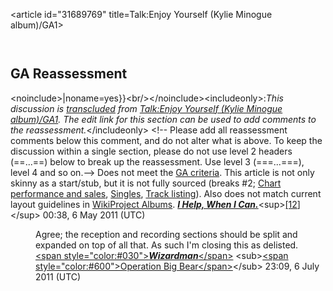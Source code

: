 <article id="31689769" title=Talk:Enjoy Yourself (Kylie Minogue album)/GA1>
	<talkpage id="31689769" title="Talk:Enjoy Yourself (Kylie Minogue album)/GA1">
==GA Reassessment==
&lt;noinclude&gt;{{al|{{#titleparts:Enjoy Yourself (Kylie Minogue album)/GA1|-1}}|noname=yes}}&lt;br/&gt;&lt;/noinclude&gt;&lt;includeonly&gt;:''This discussion is [[WP:transclusion|transcluded]] from [[Talk:Enjoy Yourself (Kylie Minogue album)/GA1]]. The edit link for this section can be used to add comments to the reassessment.''&lt;/includeonly&gt;
&lt;!-- Please add all reassessment comments below this comment, and do not alter what is above. To keep the discussion within a single section, please do not use level 2 headers (==...==) below to break up the reassessment. Use level 3 (===...===), level 4 and so on.--&gt;
Does not meet the [[GA criteria]]. This article is not only skinny as a start/stub, but it is not fully sourced (breaks #2; [[Enjoy Yourself (Kylie Minogue album)#Chart performance and sales|Chart performance and sales]], [[Enjoy Yourself (Kylie Minogue album)#Singles|Singles]], [[Enjoy Yourself (Kylie Minogue album)#Track listing|Track listing]]). Also does not match current layout guidelines in [[WikiProject Albums]]. ''' ''[[User:IHelpWhenICan|I Help, When I Can.]]'' '''&lt;sup&gt;[[User talk :IHelpWhenICan|[12]]]&lt;/sup&gt; 00:38, 6 May 2011 (UTC)
:Agree; the reception and recording sections should be split and expanded on top of all that. As such I'm closing this as delisted. [[User:Wizardman|&lt;span style=&quot;color:#030&quot;&gt;'''''Wizardman'''''&lt;/span&gt;]] &lt;sub&gt;[[User:Wizardman/Operation Big Bear|&lt;span style=&quot;color:#600&quot;&gt;Operation Big Bear&lt;/span&gt;]]&lt;/sub&gt; 23:09, 6 July 2011 (UTC)
	</talkpage>
</article>